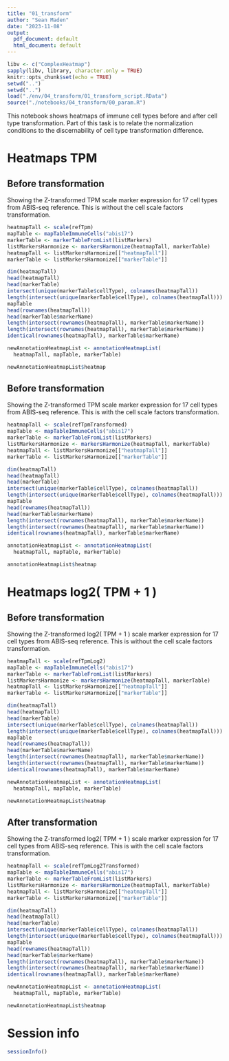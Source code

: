 ```yaml
---
title: "01_transform"
author: "Sean Maden"
date: "2023-11-08"
output:
  pdf_document: default
  html_document: default
---
```


```r
libv <- c("ComplexHeatmap")
sapply(libv, library, character.only = TRUE)
knitr::opts_chunk$set(echo = TRUE)
setwd("..")
setwd("..")
load("./env/04_transform/01_transform_script.RData")
source("./notebooks/04_transform/00_param.R")
```

This notebook shows heatmaps of immune cell types before and after cell type 
transformation. Part of this task is to relate the normalization conditions to 
the discernability of cell type transformation difference.

# Heatmaps TPM

## Before transformation

Showing the Z-transformed TPM scale marker expression for 17 cell types from 
ABIS-seq reference. This is without the cell scale factors transformation.

```r
heatmapTall <- scale(refTpm)
mapTable <- mapTableImmuneCells("abis17")
markerTable <- markerTableFromList(listMarkers)
listMarkersHarmonize <- markersHarmonize(heatmapTall, markerTable)
heatmapTall <- listMarkersHarmonize[["heatmapTall"]]
markerTable <- listMarkersHarmonize[["markerTable"]]
```

```r
dim(heatmapTall)
head(heatmapTall)
head(markerTable)
intersect(unique(markerTable$cellType), colnames(heatmapTall))
length(intersect(unique(markerTable$cellType), colnames(heatmapTall)))
mapTable
head(rownames(heatmapTall))
head(markerTable$markerName)
length(intersect(rownames(heatmapTall), markerTable$markerName))
length(intersect(rownames(heatmapTall), markerTable$markerName))
identical(rownames(heatmapTall), markerTable$markerName)
```

```r
newAnnotationHeatmapList <- annotationHeatmapList(
  heatmapTall, mapTable, markerTable)
```

```r
newAnnotationHeatmapList$heatmap
```

## Before transformation


Showing the Z-transformed TPM scale marker expression for 17 cell types from 
ABIS-seq reference. This is with the cell scale factors transformation.

```r
heatmapTall <- scale(refTpmTransformed)
mapTable <- mapTableImmuneCells("abis17")
markerTable <- markerTableFromList(listMarkers)
listMarkersHarmonize <- markersHarmonize(heatmapTall, markerTable)
heatmapTall <- listMarkersHarmonize[["heatmapTall"]]
markerTable <- listMarkersHarmonize[["markerTable"]]
```

```r
dim(heatmapTall)
head(heatmapTall)
head(markerTable)
intersect(unique(markerTable$cellType), colnames(heatmapTall))
length(intersect(unique(markerTable$cellType), colnames(heatmapTall)))
mapTable
head(rownames(heatmapTall))
head(markerTable$markerName)
length(intersect(rownames(heatmapTall), markerTable$markerName))
length(intersect(rownames(heatmapTall), markerTable$markerName))
identical(rownames(heatmapTall), markerTable$markerName)
```

```r
annotationHeatmapList <- annotationHeatmapList(
  heatmapTall, mapTable, markerTable)
```

```r
annotationHeatmapList$heatmap
```
# Heatmaps log2( TPM + 1 )

## Before transformation

Showing the Z-transformed log2( TPM + 1 ) scale marker expression for 17 cell 
types from ABIS-seq reference. This is without the cell scale factors 
transformation.

```r
heatmapTall <- scale(refTpmLog2)
mapTable <- mapTableImmuneCells("abis17")
markerTable <- markerTableFromList(listMarkers)
listMarkersHarmonize <- markersHarmonize(heatmapTall, markerTable)
heatmapTall <- listMarkersHarmonize[["heatmapTall"]]
markerTable <- listMarkersHarmonize[["markerTable"]]
```

```r
dim(heatmapTall)
head(heatmapTall)
head(markerTable)
intersect(unique(markerTable$cellType), colnames(heatmapTall))
length(intersect(unique(markerTable$cellType), colnames(heatmapTall)))
mapTable
head(rownames(heatmapTall))
head(markerTable$markerName)
length(intersect(rownames(heatmapTall), markerTable$markerName))
length(intersect(rownames(heatmapTall), markerTable$markerName))
identical(rownames(heatmapTall), markerTable$markerName)
```

```r
newAnnotationHeatmapList <- annotationHeatmapList(
  heatmapTall, mapTable, markerTable)
```

```r
newAnnotationHeatmapList$heatmap
```

## After transformation

Showing the Z-transformed log2( TPM + 1 ) scale marker expression for 17 cell 
types from ABIS-seq reference. This is with the cell scale factors 
transformation.

```r
heatmapTall <- scale(refTpmLog2Transformed)
mapTable <- mapTableImmuneCells("abis17")
markerTable <- markerTableFromList(listMarkers)
listMarkersHarmonize <- markersHarmonize(heatmapTall, markerTable)
heatmapTall <- listMarkersHarmonize[["heatmapTall"]]
markerTable <- listMarkersHarmonize[["markerTable"]]
```

```r
dim(heatmapTall)
head(heatmapTall)
head(markerTable)
intersect(unique(markerTable$cellType), colnames(heatmapTall))
length(intersect(unique(markerTable$cellType), colnames(heatmapTall)))
mapTable
head(rownames(heatmapTall))
head(markerTable$markerName)
length(intersect(rownames(heatmapTall), markerTable$markerName))
length(intersect(rownames(heatmapTall), markerTable$markerName))
identical(rownames(heatmapTall), markerTable$markerName)
```

```r
newAnnotationHeatmapList <- annotationHeatmapList(
  heatmapTall, mapTable, markerTable)
```

```r
newAnnotationHeatmapList$heatmap
```

# Session info

```r
sessionInfo()
```
